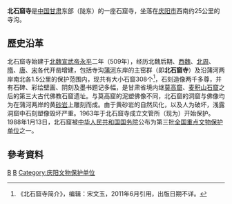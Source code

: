 {{文物保护单位
| 级别 = 全国
| 图片 = 
| 名称 = 北石窟寺
| 编号 = 3-43
| 分类 = 石窟寺
| 时代 = [[北魏|北魏]]—[[宋朝|宋]]
| 所在 = [[甘肃省|甘肃省]][[庆阳市|庆阳市]]
| 登录 = 1988年
| Cat = 甘肃全国重点文物保护单位
}}

'''北石窟寺'''是[[中国|中国]][[甘肃省|甘肃]]东部（陇东）的一座石窟寺，坐落在[[庆阳市|庆阳市]]西南约25公里的寺沟。

==歷史沿革==
北石窟寺始建于[[北魏|北魏]][[元恪|宣武帝]][[永平_(北魏)|永平]]二年（509年），经历北魏后期、[[西魏|西魏]]、[[北周|北周]]、[[隋朝|隋]]、[[唐朝|唐]]、[[宋朝|宋]]各代开凿增建，包括寺沟[[蒲河|蒲河]]东岸的主窑群（即'''北石窟寺'''）及沿蒲河两岸南北各1.5公里的保护范围内，现共有大小石窟308个<ref>《北石窟寺简介》，编辑：宋文玉，2011年6月引用，出版日期不详。</ref>，石刻造像两千多尊，并有石碑、彩绘壁画、阴刻及墨书题记多幅，是甘肃省境内继[[莫高窟|莫高窟]]、[[麦积山石窟|麦积山石窟]]之后的第三大古代佛教石窟遗址。与莫高窟的泥塑佛像不同，北石窟的洞窟与佛像均为在蒲河两岸的黄[[砂岩|砂岩]]上雕刻而成。由于黄砂岩的自然风化，以及人为破坏，浅露洞窟中石刻塑像毁坏严重。1963年于北石窟寺成立文管所（现为）开始保护。1988年1月13日，北石窟被[[中华人民共和国国务院|中华人民共和国国务院]]公布为第三批[[全国重点文物保护单位|全国重点文物保护单位]]之一。

== 參考資料 ==
{{reflist}}

{{甘肃全国重点文物保护单位}}

[[Category:庆阳佛寺|B]]
[[Category:甘肃石窟寺|B]]
[[Category:庆阳文物保护单位|Category:庆阳文物保护单位]]